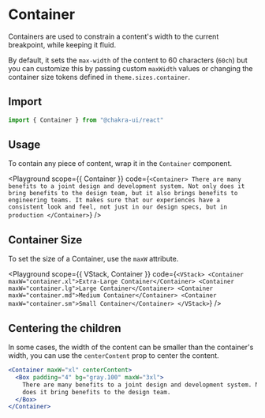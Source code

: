 

#  Container

Containers are used to constrain a content's width to the current breakpoint,
while keeping it fluid.

By default, it sets the `max-width` of the content to 60 characters (`60ch`) but
you can customize this by passing custom `maxWidth` values or changing the
container size tokens defined in `theme.sizes.container`.





## Import

```js
import { Container } from "@chakra-ui/react"
```

## Usage

To contain any piece of content, wrap it in the `Container` component.

<Playground
scope={{ Container }}
code={`
<Container>
  There are many benefits to a joint design and development system. Not only
  does it bring benefits to the design team, but it also brings benefits to
  engineering teams. It makes sure that our experiences have a consistent look
  and feel, not just in our design specs, but in production
</Container>
`}
/>

## Container Size

To set the size of a Container, use the `maxW` attribute.

<Playground
scope={{ VStack, Container }}
code={`
<VStack>
  <Container maxW="container.xl">Extra-Large Container</Container>
  <Container maxW="container.lg">Large Container</Container>
  <Container maxW="container.md">Medium Container</Container>
  <Container maxW="container.sm">Small Container</Container>
</VStack>
`}
/>

## Centering the children

In some cases, the width of the content can be smaller than the container's
width, you can use the `centerContent` prop to center the content.

```jsx live=false
<Container maxW="xl" centerContent>
  <Box padding="4" bg="gray.100" maxW="3xl">
    There are many benefits to a joint design and development system. Not only
    does it bring benefits to the design team.
  </Box>
</Container>
```